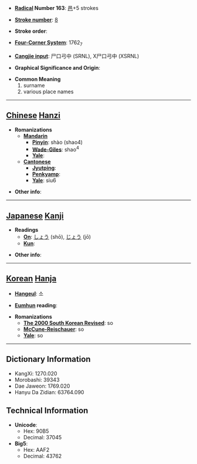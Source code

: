 * '''[[Wiktionary:Chinese radical index| Radical]] Number 163''': [[Wiktionary:Chinese radical index 邑|邑]]+5 strokes

* '''[[Wiktionary:Chinese total strokes index|Stroke number]]''': [[Wiktionary:Chinese total strokes index 8|8]]

* '''Stroke order''': 

* '''[[Wiktionary:Chinese four corner index|Four-Corner System]]''': 1762<sub>7</sub>

* '''[[Wiktionary:Chinese Cangjie index|Cangjie input]]''': 尸口弓中 (SRNL), X尸口弓中 (XSRNL)

* '''Graphical Significance and Origin''': 

* '''Common Meaning'''
*#surname
*# various place names


----

== [[Chinese]] [[Hanzi]] ==

* '''Romanizations'''
** '''[[Mandarin]]'''
*** '''[[Pinyin]]''': shào (shao4)
*** '''[[Wade-Giles]]''': shao<sup>4</sup>
*** '''[[Yale]]''': 
** '''[[Cantonese]]'''
*** '''[[Jyutping]]''':
*** '''[[Penkyamp]]''': 
*** '''[[Yale]]''': siu6

* '''Other info''': 

----

== [[Japanese]] [[Kanji]] ==

* '''Readings'''
** '''[[On]]''': [[しょう]] (shō), [[じょう]] (jō)
** '''[[Kun]]''': 

* '''Other info''':  

----

== [[Korean]] [[Hanja]] ==

* '''[[Hangeul]]''': 소

* '''[[Eumhun]] reading''': 

* '''Romanizations'''
** '''[[The 2000 South Korean Revised Romanization|The 2000 South Korean Revised]]''': so
** '''[[McCune-Reischauer]]''': so
** '''[[Yale]]''': so

----

== Dictionary Information ==

* KangXi: 1270.020
* Morobashi: 39343
* Dae Jaweon: 1769.020
* Hanyu Da Zidian: 63764.090

== Technical Information ==

* '''Unicode''':
** Hex: 90B5
** Decimal: 37045
* '''Big5''':
** Hex: AAF2
** Decimal: 43762